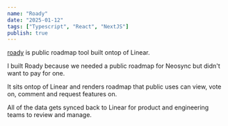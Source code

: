 ```yaml
---
name: "Roady"
date: "2025-01-12"
tags: ["Typescript", "React", "NextJS"]
publish: true
---
```


[roady](https://github.com/evisdrenova/roady) is public roadmap tool built ontop of Linear.

I built Roady because we needed a public roadmap for Neosync but didn't want to pay for one.

It sits ontop of Linear and renders roadmap that public uses can view, vote on, comment and request features on.

All of the data gets synced back to Linear for product and engineering teams to review and manage.
